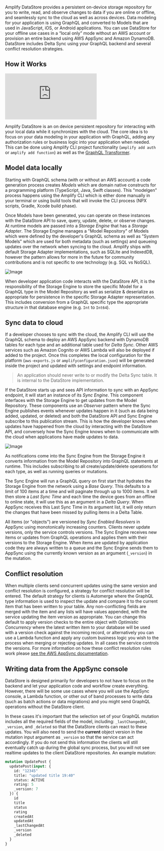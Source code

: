 
Amplify DataStore provides a persistent on-device storage repository for you to write, read, and observe changes to data if you are online or offline, and seamlessly sync to the cloud as well as across devices. Data modeling for your application is using GraphQL and converted to Models that are used in JavaScript, iOS, or Android applications. You can use DataStore for your offline use cases in a “local only” mode without an AWS account or provision an entire backend using AWS AppSync and Amazon DynamoDB. DataStore includes Delta Sync using your GraphQL backend and several conflict resolution strategies.

## How it Works

<iframe sandbox="allow-scripts allow-same-origin" src="https://www.youtube-nocookie.com/embed/KcYl6_We0EU" frameborder="0" allow="accelerometer; autoplay; clipboard-write; encrypted-media; gyroscope; picture-in-picture" allowfullscreen></iframe>

Amplify DataStore is an on device persistent repository for interacting with your local data while it synchronizes with the cloud. The core idea is to focus on your data modeling in your application with GraphQL, adding any authorization rules or business logic into your application when needed. This can be done using Amplify CLI project functionality (`amplify add auth` or `amplify add function`) as well as the [GraphQL Transformer](/cli/graphql/overview).

## Model data locally

Starting with GraphQL schema (with or without an AWS account) a code generation process creates *Models* which are domain native constructs for a programming platform (TypeScript, Java, Swift classes). This "modelgen" process happens using the Amplify CLI which is either done manually in your terminal or using build tools that will invoke the CLI process (NPX scripts, Gradle, Xcode build phase).

Once Models have been generated, you can operate on these instances with the DataStore API to save, query, update, delete, or observe changes. At runtime models are passed into a *Storage Engine* that has a *Storage Adapter*. The Storage Engine manages a "Model Repository" of Models which were defined by the developer's GraphQL schema as well as "System Models" which are used for both metadata (such as settings) and queueing updates over the network when syncing to the cloud. Amplify ships with default Storage Adapter implementations, such as SQLite and IndexedDB, however the pattern allows for more in the future for community contributions and is not specific to one technology (e.g. SQL vs NoSQL).

![Image](/images/storage.png)

When developer application code interacts with the DataStore API, it is the responsibility of the Storage Engine to store the specific Model for a GraphQL type in the Model Repository as well as serialize & deserialize as appropriate for persistence in the specific Storage Adapter representation. This includes conversion from a GraphQL specific type the appropriate structure in that database engine (e.g. `Int` to `Int64`).

## Sync data to cloud

If a developer chooses to sync with the cloud, the Amplify CLI will use the GraphQL schema to deploy an AWS AppSync backend with DynamoDB tables for each type and an additional table used for *Delta Sync*. Other AWS services such as Amazon Cognito or AWS Lambda will also be deployed if added to the project. Once this completes the local configuration for the platform (`aws-exports.js` or `amplifyconfiguration.json`) will be generated inside the project and updated with settings and endpoint information.

> An application should never write to or modify the Delta Sync table. It is internal to the DataStore implementation.

If the DataStore starts up and sees API information to sync with an AppSync endpoint, it will start an instance of its *Sync Engine*. This component interfaces with the Storage Engine to get updates from the Model Repository. These components use an *Observer* pattern where the Sync Engine publishes events whenever updates happen in it (such as data being added, updated, or deleted) and both the DataStore API and Sync Engine subscribe to this publication stream. This is how the developer knows when updates have happened from the cloud by interacting with the DataStore API, and conversely how the Sync Engine knows when to communicate with the cloud when applications have made updates to data.

![Image](/images/sync.png)

As notifications come into the Sync Engine from the Storage Engine it converts information from the Model Repository into GraphQL statements at runtime. This includes subscribing to all create/update/delete operations for each type, as well as running queries or mutations. 

The Sync Engine will run a GraphQL query on first start that hydrates the Storage Engine from the network using a *Base Query*. This defaults to a limit of 100 items at a time and will paginate through up to 1000 items. It will then store a *Last Sync Time* and each time the device goes from an offline to online state, it will use this as an argument in a *Delta Query*. When AppSync receives this Last Sync Time in its argument list, it will only return the changes that have been missed by pulling items in a Delta Table.

All items (or "objects") are versioned by *Sync Enabled Resolvers* in AppSync using monotonically increasing counters. Clients never update versions, only the service controls versions. The Sync Engine receives new items or updates from GraphQL operations and applies them with their versions to the Storage Engine. When items are updated by application code they are always written to a queue and the Sync Engine sends them to AppSync using the currently known version as an argument (`_version`) in the mutation. 

## Conflict resolution

When multiple clients send concurrent updates using the same version and conflict resolution is configured, a strategy for conflict resolution will be entered. The default strategy for clients is Automerge where the GraphQL type information is used to inspect the update and compare it to the current item that has been written to your table. Any non-conflicting fields are merged with the item and any lists will have values appended, with the service updating the item version as appropriate. You can change this default to apply version checks to the entire object with *Optimistic Concurrency* where the latest written item to your database will be used with a version check against the incoming record, or alternatively you can use a Lambda function and apply any custom business logic you wish to the process when merging or rejecting updates. In all cases the service controls the versions. For more information on how these conflict resolution rules work please [see the AWS AppSync documentation](https://docs.aws.amazon.com/appsync/latest/devguide/conflict-detection-and-sync.html).

## Writing data from the AppSync console

DataStore is designed primarily for developers to not have to focus on the backend and let your application code and workflow create everything. However, there will be some use cases where you will use the AppSync console, a Lambda function, or other out of band processes to write data (such as batch actions or data migrations) and you might send GraphQL operations without the DataStore client.

In these cases it's important that the selection set of your GraphQL mutation includes all the required fields of the model, including: `_lastChangedAt`, `_version`, and `_deleted` so that the DataStore clients can react to these updates. You will also need to send the **current** object version in the mutation input argument as `_version` so that the service can act accordingly. If you do not send this information the clients will still eventually catch up during the global sync process, but you will not see realtime updates to the client DataStore repositories. An example mutation:

```graphql
mutation UpdatePost {
  updatePost(input: {
    id: "12345"
    title: "updated title 19:40"
    status: ACTIVE
    rating: 5
    _version: 7
  }) {
    id
    title
    status
    rating
    createdAt
    updatedAt
    _lastChangedAt
    _version
    _deleted
  }
}
```
